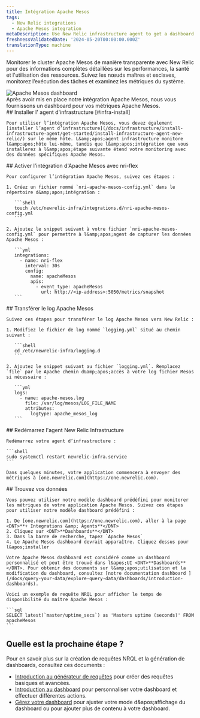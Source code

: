 ```yaml
---
title: Intégration Apache Mesos
tags:
  - New Relic integrations
  - Apache Mesos integration
metaDescription: Use New Relic infrastructure agent to get a dashboard with metrics from your Apache Mesos.
freshnessValidatedDate: '2024-05-20T00:00:00.000Z'
translationType: machine
---
```


Monitorer le cluster Apache Mesos de manière transparente avec New Relic pour des informations complètes détaillées sur les performances, la santé et l&apos;utilisation des ressources. Suivez les nœuds maîtres et esclaves, monitorez l’exécution des tâches et examinez les métriques du système.

<img title="Apache Mesos dashboard" alt="Apache Mesos dashboard" src="/images/infrastructure_screenshot_full-apache-mesos-dashboard.webp" />

<figcaption>
  Après avoir mis en place notre intégration Apache Mesos, nous vous fournissons un dashboard pour vos métriques Apache Mesos.
</figcaption>

<Steps>
  <Step>
    ## Installer l&apos; agent d&apos;infrastructure [#infra-install]

    Pour utiliser l’intégration Apache Mesos, vous devez également [installer l’agent d’infrastructure](/docs/infrastructure/install-infrastructure-agent/get-started/install-infrastructure-agent-new-relic/) sur le même hôte. L&amp;apos;agent infrastructure monitore l&amp;apos;hôte lui-même, tandis que l&amp;apos;intégration que vous installerez à l&amp;apos;étape suivante étend votre monitoring avec des données spécifiques Apache Mesos.
  </Step>

  <Step>
    ## Activer l&apos;intégration d&apos;Apache Mesos avec nri-flex

    Pour configurer l’intégration Apache Mesos, suivez ces étapes :

    1. Créez un fichier nommé `nri-apache-mesos-config.yml` dans le répertoire d&amp;apos;intégration :

       ```shell
       touch /etc/newrelic-infra/integrations.d/nri-apache-mesos-config.yml
       ```

    2. Ajoutez le snippet suivant à votre fichier `nri-apache-mesos-config.yml` pour permettre à l&amp;apos;agent de capturer les données Apache Mesos :

       ```yml
       integrations:
         - name: nri-flex
           interval: 30s
           config:
             name: apacheMesos
             apis:
               - event_type: apacheMesos
                 url: http://<ip-address>:5050/metrics/snapshot
       ```
  </Step>

  <Step>
    ## Transférer le log Apache Mesos

    Suivez ces étapes pour transférer le log Apache Mesos vers New Relic :

    1. Modifiez le fichier de log nommé `logging.yml` situé au chemin suivant :

       ```shell
       cd /etc/newrelic-infra/logging.d
       ```

    2. Ajoutez le snippet suivant au fichier `logging.yml`. Remplacez `file` par le Apache chemin d&amp;apos;accès à votre log fichier Mesos si nécessaire :

       ```yml
       logs:
         - name: apache-mesos.log
           file: /var/log/mesos/LOG_FILE_NAME
           attributes:
             logtype: apache_mesos_log
       ```
  </Step>

  <Step>
    ## Redémarrez l&apos;agent New Relic Infrastructure

    Redémarrez votre agent d’infrastructure :

    ```shell
    sudo systemctl restart newrelic-infra.service
    ```

    Dans quelques minutes, votre application commencera à envoyer des métriques à [one.newrelic.com](https://one.newrelic.com).
  </Step>

  <Step>
    ## Trouvez vos données

    Vous pouvez utiliser notre modèle dashboard prédéfini pour monitorer les métriques de votre application Apache Mesos. Suivez ces étapes pour utiliser notre modèle dashboard prédéfini :

    1. De [one.newrelic.com](https://one.newrelic.com), aller à la page <DNT>**+ Integrations &amp; Agents**</DNT>
    2. Cliquez sur <DNT>**Dashboards**</DNT>
    3. Dans la barre de recherche, tapez `Apache Mesos`
    4. Le Apache Mesos dashboard devrait apparaître. Cliquez dessus pour l&apos;installer

    Votre Apache Mesos dashboard est considéré comme un dashboard personnalisé et peut être trouvé dans l&apos;UI <DNT>**Dashboards**</DNT>. Pour obtenir des documents sur l&amp;apos;utilisation et la modification du dashboard, consultez [notre documentation dashboard ](/docs/query-your-data/explore-query-data/dashboards/introduction-dashboards).

    Voici un exemple de requête NRQL pour afficher le temps de disponibilité du maître Apache Mesos :

    ```sql
    SELECT latest(`master/uptime_secs`) as 'Masters uptime (seconds)' FROM apacheMesos
    ```
  </Step>
</Steps>

## Quelle est la prochaine étape ?

Pour en savoir plus sur la création de requêtes NRQL et la génération de dashboards, consultez ces documents :

* [Introduction au générateur de requêtes](/docs/query-your-data/explore-query-data/query-builder/introduction-query-builder) pour créer des requêtes basiques et avancées.
* [Introduction au dashboard](/docs/query-your-data/explore-query-data/dashboards/introduction-dashboards) pour personnaliser votre dashboard et effectuer différentes actions.
* [Gérez votre dashboard](/docs/query-your-data/explore-query-data/dashboards/manage-your-dashboard) pour ajuster votre mode d&amp;apos;affichage du dashboard ou pour ajouter plus de contenu à votre dashboard.